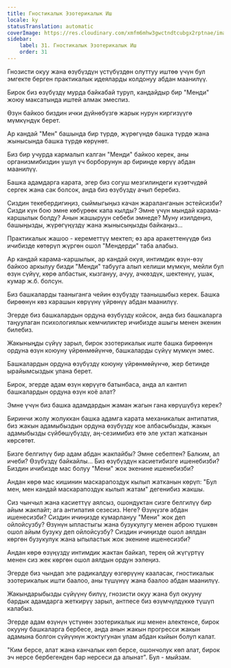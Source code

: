 ```yaml
---
title: Гностикалык Эзотерикалык Иш
locale: ky
statusTranslation: automatic
coverImage: https://res.cloudinary.com/xmfm6mhw3gwctndtcubgx2rptnae/image/upload/v1740468922/small_cover_tratado_de_psicologia_revolucionaria_a4c0dca4e0.webp
sidebar:
    label: 31. Гностикалык Эзотерикалык Иш
    order: 31
---
```

Гнозисти окуу жана өзүбүздүн үстүбүздөн олуттуу иштөө үчүн бул эмгекте берген практикалык идеяларды колдонуу абдан маанилүү.

Бирок биз өзүбүздү мурда байкабай туруп, кандайдыр бир "Менди" жоюу максатында иштей алмак эмеспиз.

Өзүн байкоо биздин ички дүйнөбүзгө жарык нурун киргизүүгө мүмкүндүк берет.

Ар кандай "Мен" башында бир түрдө, жүрөгүндө башка түрдө жана жынысында башка түрдө көрүнөт.

Биз бир учурда кармалып калган "Менди" байкоо керек, аны организмибиздин ушул үч борборунун ар биринде көрүү абдан маанилүү.

Башка адамдарга карата, эгер биз согуш мезгилиндеги күзөтчүдөй сергек жана сак болсок, анда биз өзүбүздү ачып беребиз.

Сиздин текебердигиңиз, сыймыгыңыз качан жараланганын эстейсизби? Сизди күн бою эмне көбүрөөк капа кылды? Эмне үчүн мындай карама-каршылык болду? Анын жашыруун себеби эмнеде? Муну изилдеңиз, башыңызды, жүрөгүңүздү жана жынысыңызды байкаңыз...

Практикалык жашоо - кереметтүү мектеп; өз ара аракеттенүүдө биз ичибизде көтөрүп жүргөн ошол "Мендерди" таба алабыз.

Ар кандай карама-каршылык, ар кандай окуя, интимдик өзүн-өзү байкоо аркылуу бизди "Менди" табууга алып келиши мүмкүн, мейли бул өзүн сүйүү, көрө албастык, кызгануу, ачуу, ачкөздүк, шектенүү, ушак, кумар ж.б. болсун.

Биз башкаларды тааныганга чейин өзүбүздү таанышыбыз керек. Башка бирөөнүн көз карашын көрүүнү үйрөнүү абдан маанилүү.

Эгерде биз башкалардын ордуна өзүбүздү койсок, анда биз башкаларга таңуулаган психологиялык кемчиликтер ичибизде ашыгы менен экенин билебиз.

Жакыныңды сүйүү зарыл, бирок эзотерикалык иште башка бирөөнүн ордуна өзүн коюуну үйрөнмөйүнчө, башкаларды сүйүү мүмкүн эмес.

Башкалардын ордуна өзүбүздү коюуну үйрөнмөйүнчө, жер бетинде ырайымсыздык улана берет.

Бирок, эгерде адам өзүн көрүүгө батынбаса, анда ал кантип башкалардын ордуна өзүн коё алат?

Эмне үчүн биз башка адамдардын жаман жагын гана көрүшүбүз керек?

Биринчи жолу жолуккан башка адамга карата механикалык антипатия, биз жакын адамыбыздын ордуна өзүбүздү кое албасыбызды, жакын адамыбызды сүйбөшүбүздү, аң-сезимибиз өтө эле уктап жатканын көрсөтөт.

Бизге белгилүү бир адам абдан жакпайбы? Эмне себептен? Балким, ал ичеби? Өзүбүздү байкайлы... Биз өзүбүздүн касиетибизге ишенебизби? Биздин ичибизде мас болуу "Мени" жок экенине ишенебизби?

Андан көрө мас кишинин маскарапоздук кылып жатканын көрүп: "Бул мен, мен кандай маскарапоздук кылып жатам" дегенибиз жакшы.

Сиз чынчыл жана касиеттүү аялсыз, ошондуктан сизге белгилүү бир айым жакпайт; ага антипатия сезесиз. Неге? Өзүңүзгө абдан ишенесизби? Сиздин ичиңизде кумарлануу "Мени" жок деп ойлойсузбу? Өзүнүн ыпластыгы жана бузукулугу менен аброю түшкөн ошол айым бузуку деп ойлойсузбу? Сиздин ичиңизде ошол аялдан көргөн бузукулук жана ыпыластык жок экенине ишенесизби?

Андан көрө өзүңүздү интимдик жактан байкап, терең ой жүгүртүү менен сиз жек көргөн ошол аялдын ордун ээлеңиз.

Эгерде биз чындап эле радикалдуу өзгөрүүнү кааласак, гностикалык эзотерикалык ишти баалоо, аны түшүнүү жана баалоо абдан маанилүү.

Жакындарыбызды сүйүүнү билүү, гнозисти окуу жана бул окууну бардык адамдарга жеткирүү зарыл, антпесе биз өзүмчүлдүккө түшүп калабыз.

Эгерде адам өзүнүн үстүнөн эзотерикалык иш менен алектенсе, бирок окууну башкаларга бербесе, анда анын жакын прогресси жакын адамына болгон сүйүүнүн жоктугунан улам абдан кыйын болуп калат.

"Ким берсе, алат жана канчалык көп берсе, ошончолук көп алат, бирок эч нерсе бербегенден бар нерсеси да алынат". Бул - мыйзам.

